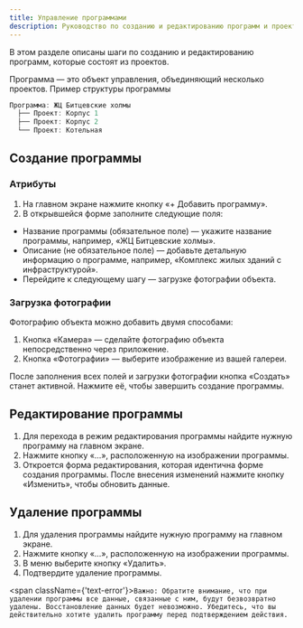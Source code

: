 ```yaml
---
title: Управление программами
description: Руководство по созданию и редактированию программ и проектов
---
```


В этом разделе описаны шаги по созданию и редактированию программ, которые состоят из проектов.

Программа — это объект управления, объединяющий несколько проектов.
Пример структуры программы

```typescript
Программа: ЖЦ Битцевские холмы
  ├── Проект: Корпус 1
  ├── Проект: Корпус 2
  └── Проект: Котельная
```

## Создание программы

<Steps>

### Атрибуты
1. На главном экране нажмите кнопку «+ Добавить программу».
2. В открывшейся форме заполните следующие поля:
- Название программы (обязательное поле) — укажите название программы, например, «ЖЦ Битцевские холмы».
- Описание (не обязательное поле) — добавьте детальную информацию о программе, например, «Комплекс жилых зданий с инфраструктурой».
- Перейдите к следующему шагу — загрузке фотографии объекта.

### Загрузка фотографии
Фотографию объекта можно добавить двумя способами:
1. Кнопка «Камера» — сделайте фотографию объекта непосредственно через приложение.
2. Кнопка «Фотографии» — выберите изображение из вашей галереи.
</Steps>

После заполнения всех полей и загрузки фотографии кнопка «Создать» станет активной. Нажмите её, чтобы завершить создание программы.

## Редактирование программы
1. Для перехода в режим редактирования программы найдите нужную программу на главном экране.
2. Нажмите кнопку «…», расположенную на изображении программы.
3. Откроется форма редактирования, которая идентична форме создания программы.
После внесения изменений нажмите кнопку «Изменить», чтобы обновить данные.


## Удаление программы
1. Для удаления программы найдите нужную программу на главном экране.
2. Нажмите кнопку «…», расположенную на изображении программы.
3. В меню выберите кнопку «Удалить».
4. Подтвердите удаление программы.

<span className={'text-error'}>`Важно: Обратите внимание, что при удалении программы все данные, связанные с ним, будут безвозвратно удалены.
	Восстановление данных будет невозможно.
	Убедитесь, что вы действительно хотите удалить программу перед подтверждением действия.`</span>

